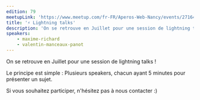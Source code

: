 ```yaml
---
edition: 79
meetupLink: 'https://www.meetup.com/fr-FR/Aperos-Web-Nancy/events/271647092/'
title: '⚡ Lightning talks'
description: 'On se retrouve en Juillet pour une session de lightning talks !'
speakers:
    - maxime-richard
    - valentin-manceaux-panot
---
```


On se retrouve en Juillet pour une session de lightning talks !

Le principe est simple : Plusieurs speakers, chacun ayant 5 minutes pour présenter un sujet.

Si vous souhaitez participer, n'hésitez pas à nous contacter :)

<Youtube videoId="3zMJuVgzduU" title="⚡ Lightning talks" />
